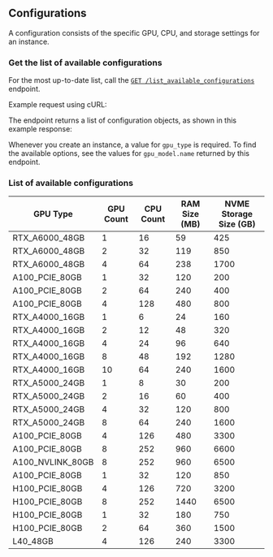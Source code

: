 ## Configurations
A configuration consists of the specific GPU, CPU, and storage settings for an instance.

### Get the list of available configurations

For the most up-to-date list, call the [`GET /list_available_configurations`](/api-reference/configurations/list) endpoint.

Example request using cURL:
<EndpointRequestSnippet endpoint="GET /list_available_configurations" />

The endpoint returns a list of configuration objects, as shown in this example response:
<EndpointResponseSnippet endpoint="GET /list_available_configurations" />

Whenever you create an instance, a value for `gpu_type` is required. To find the available options, see the values for `gpu_model.name` returned by this endpoint. 

### List of available configurations

| GPU Type         | GPU Count | CPU Count | RAM Size (MB) | NVME Storage Size (GB) |
|------------------|-----------|-----------|---------------|------------------------|
| RTX_A6000_48GB   | 1         | 16        | 59            | 425                    |
| RTX_A6000_48GB   | 2         | 32        | 119           | 850                    |
| RTX_A6000_48GB   | 4         | 64        | 238           | 1700                   |
| A100_PCIE_80GB   | 1         | 32        | 120           | 200                    |
| A100_PCIE_80GB   | 2         | 64        | 240           | 400                    |
| A100_PCIE_80GB   | 4         | 128       | 480           | 800                    |
| RTX_A4000_16GB   | 1         | 6         | 24            | 160                    |
| RTX_A4000_16GB   | 2         | 12        | 48            | 320                    |
| RTX_A4000_16GB   | 4         | 24        | 96            | 640                    |
| RTX_A4000_16GB   | 8         | 48        | 192           | 1280                   |
| RTX_A4000_16GB   | 10        | 64        | 240           | 1600                   |
| RTX_A5000_24GB   | 1         | 8         | 30            | 200                    |
| RTX_A5000_24GB   | 2         | 16        | 60            | 400                    |
| RTX_A5000_24GB   | 4         | 32        | 120           | 800                    |
| RTX_A5000_24GB   | 8         | 64        | 240           | 1600                   |
| A100_PCIE_80GB   | 4         | 126       | 480           | 3300                   |
| A100_PCIE_80GB   | 8         | 252       | 960           | 6600                   |
| A100_NVLINK_80GB | 8         | 252       | 960           | 6500                   |
| A100_PCIE_80GB   | 1         | 32        | 120           | 850                    |
| H100_PCIE_80GB   | 4         | 126       | 720           | 3200                   |
| H100_PCIE_80GB   | 8         | 252       | 1440          | 6500                   |
| H100_PCIE_80GB   | 1         | 32        | 180           | 750                    |
| H100_PCIE_80GB   | 2         | 64        | 360           | 1500                   |
| L40_48GB         | 4         | 126       | 240           | 3300                   |